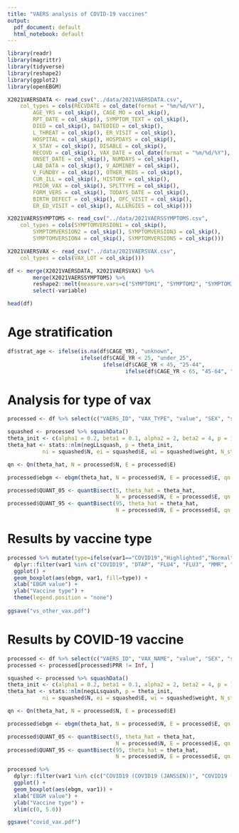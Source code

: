 ```yaml
---
title: "VAERS analysis of COVID-19 vaccines"
output:
  pdf_document: default
  html_notebook: default
---
```


```r
library(readr)
library(magrittr)
library(tidyverse)
library(reshape2)
library(ggplot2)
library(openEBGM)
```

```r
X2021VAERSDATA <- read_csv("../data/2021VAERSDATA.csv", 
    col_types = cols(RECVDATE = col_date(format = "%m/%d/%Y"), 
        AGE_YRS = col_skip(), CAGE_MO = col_skip(), 
        RPT_DATE = col_skip(), SYMPTOM_TEXT = col_skip(), 
        DIED = col_skip(), DATEDIED = col_skip(), 
        L_THREAT = col_skip(), ER_VISIT = col_skip(), 
        HOSPITAL = col_skip(), HOSPDAYS = col_skip(), 
        X_STAY = col_skip(), DISABLE = col_skip(), 
        RECOVD = col_skip(), VAX_DATE = col_date(format = "%m/%d/%Y"), 
        ONSET_DATE = col_skip(), NUMDAYS = col_skip(), 
        LAB_DATA = col_skip(), V_ADMINBY = col_skip(), 
        V_FUNDBY = col_skip(), OTHER_MEDS = col_skip(), 
        CUR_ILL = col_skip(), HISTORY = col_skip(), 
        PRIOR_VAX = col_skip(), SPLTTYPE = col_skip(), 
        FORM_VERS = col_skip(), TODAYS_DATE = col_skip(), 
        BIRTH_DEFECT = col_skip(), OFC_VISIT = col_skip(), 
        ER_ED_VISIT = col_skip(), ALLERGIES = col_skip()))

X2021VAERSSYMPTOMS <- read_csv("../data/2021VAERSSYMPTOMS.csv", 
    col_types = cols(SYMPTOMVERSION1 = col_skip(), 
        SYMPTOMVERSION2 = col_skip(), SYMPTOMVERSION3 = col_skip(), 
        SYMPTOMVERSION4 = col_skip(), SYMPTOMVERSION5 = col_skip()))

X2021VAERSVAX <- read_csv("../data/2021VAERSVAX.csv", 
    col_types = cols(VAX_LOT = col_skip()))
```

```r
df <- merge(X2021VAERSDATA, X2021VAERSVAX) %>% 
        merge(X2021VAERSSYMPTOMS) %>%
        reshape2::melt(measure.vars=c("SYMPTOM1", "SYMPTOM2", "SYMPTOM3", "SYMPTOM4", "SYMPTOM5")) %>%
        select(-variable)

head(df)
```

# Age stratification

```r
df$strat_age <- ifelse(is.na(df$CAGE_YR), "unknown",
                       ifelse(df$CAGE_YR < 25, "under_25",
                              ifelse(df$CAGE_YR < 45, "25-44",
                                     ifelse(df$CAGE_YR < 65, "45-64", "65_plus"))))
```

# Analysis for type of vax

```r

processed <- df %>% select(c("VAERS_ID", "VAX_TYPE", "value", "SEX", "strat_age")) %>% set_colnames(c("id", "var1", "var2", "strat_gender", "strat_age")) %>% na.omit() %>% processRaw(stratify = TRUE, max_cats=128)
```

```r
squashed <- processed %>% squashData()
theta_init <- c(alpha1 = 0.2, beta1 = 0.1, alpha2 = 2, beta2 = 4, p = 1/3)
theta_hat <- stats::nlm(negLLsquash, p = theta_init,
           ni = squashed$N, ei = squashed$E, wi = squashed$weight, N_star = 1)$estimate

```

```r
qn <- Qn(theta_hat, N = processed$N, E = processed$E)
```

```r
processed$ebgm <- ebgm(theta_hat, N = processed$N, E = processed$E, qn  = qn)
```

```r
processed$QUANT_05 <- quantBisect(5, theta_hat = theta_hat,
                                  N = processed$N, E = processed$E, qn = qn)
processed$QUANT_95 <- quantBisect(95, theta_hat = theta_hat,
                                  N = processed$N, E = processed$E, qn = qn)
```

# Results by vaccine type

```r

processed %>% mutate(type=ifelse(var1=="COVID19","Highlighted","Normal")) %>%
  dplyr::filter(var1 %in% c("COVID19", "DTAP", "FLU4", "FLU3", "MMR", "HPV4", "HPV9")) %>%
  ggplot() +
  geom_boxplot(aes(ebgm, var1, fill=type)) +
  xlab("EBGM value") +
  ylab("Vaccine type") +
  theme(legend.position = "none")
  
ggsave("vs_other_vax.pdf")
```

# Results by COVID-19 vaccine

```r

processed <- df %>% select(c("VAERS_ID", "VAX_NAME", "value", "SEX", "strat_age")) %>% set_colnames(c("id", "var1", "var2", "strat_gender", "strat_age")) %>% na.omit() %>% processRaw(stratify=TRUE, zeroes=FALSE, max_cats=256)
processed <- processed[processed$PRR != Inf, ] 

squashed <- processed %>% squashData()
theta_init <- c(alpha1 = 0.2, beta1 = 0.1, alpha2 = 2, beta2 = 4, p = 1/3)
theta_hat <- stats::nlm(negLLsquash, p = theta_init,
           ni = squashed$N, ei = squashed$E, wi = squashed$weight, N_star = 1)$estimate

qn <- Qn(theta_hat, N = processed$N, E = processed$E)

processed$ebgm <- ebgm(theta_hat, N = processed$N, E = processed$E, qn  = qn)

processed$QUANT_05 <- quantBisect(5, theta_hat = theta_hat,
                                  N = processed$N, E = processed$E, qn = qn)
processed$QUANT_95 <- quantBisect(95, theta_hat = theta_hat,
                                  N = processed$N, E = processed$E, qn = qn)
```

```r

processed %>% 
  dplyr::filter(var1 %in% c(c("COVID19 (COVID19 (JANSSEN))", "COVID19 (COVID19 (MODERNA))", "COVID19 (COVID19 (PFIZER-BIONTECH))"))) %>%
  ggplot() +
  geom_boxplot(aes(ebgm, var1)) +
  xlab("EBGM value") +
  ylab("Vaccine type") + 
  xlim(c(0, 5.0))

ggsave("covid_vax.pdf")
```

